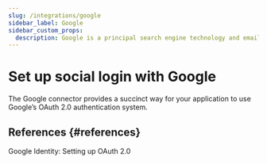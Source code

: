 ```yaml
---
slug: /integrations/google
sidebar_label: Google
sidebar_custom_props:
  description: Google is a principal search engine technology and email service provider.
---
```




# Set up social login with Google

The Google connector provides a succinct way for your application to use Google’s OAuth 2.0 authentication system.

<GuideTip />

<Integration />

## References \{#references}

<Url href="https://developers.google.com/identity/protocols/oauth2/openid-connect#appsetup">
  Google Identity: Setting up OAuth 2.0
</Url>

